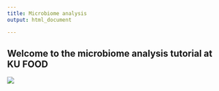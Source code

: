 ---
title: Microbiome analysis
output: html_document

---

**Welcome to the microbiome analysis tutorial at KU FOOD**  
--------------------------------------------------

![](https://media.giphy.com/media/OkJat1YNdoD3W/source.gif)